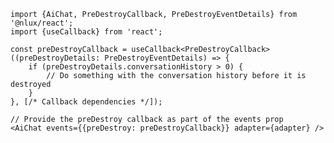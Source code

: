 ```tsx
import {AiChat, PreDestroyCallback, PreDestroyEventDetails} from '@nlux/react';
import {useCallback} from 'react';

const preDestroyCallback = useCallback<PreDestroyCallback>((preDestroyDetails: PreDestroyEventDetails) => {
    if (preDestroyDetails.conversationHistory > 0) {
        // Do something with the conversation history before it is destroyed
    }
}, [/* Callback dependencies */]);
```

```tsx
// Provide the preDestroy callback as part of the events prop
<AiChat events={{preDestroy: preDestroyCallback}} adapter={adapter} />
```
